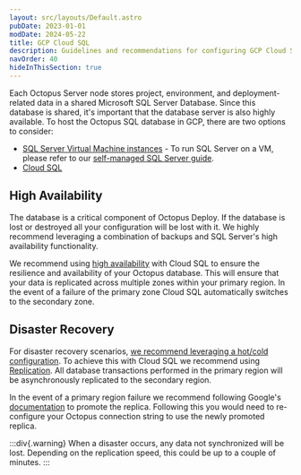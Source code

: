 ```yaml
---
layout: src/layouts/Default.astro
pubDate: 2023-01-01
modDate: 2024-05-22
title: GCP Cloud SQL
description: Guidelines and recommendations for configuring GCP Cloud SQL to host the Octopus Deploy Database.
navOrder: 40
hideInThisSection: true
---
```


Each Octopus Server node stores project, environment, and deployment-related data in a shared Microsoft SQL Server Database. Since this database is shared, it's important that the database server is also highly available. To host the Octopus SQL database in GCP, there are two options to consider:

- [SQL Server Virtual Machine instances](https://cloud.google.com/compute/docs/instances/sql-server/creating-sql-server-instances) -  To run SQL Server on a VM, please refer to our [self-managed SQL Server guide](/docs/installation/sql-database/self-managed-sql-server).
- [Cloud SQL](https://cloud.google.com/sql/sqlserver)

## High Availability

The database is a critical component of Octopus Deploy.  If the database is lost or destroyed all your configuration will be lost with it.  We highly recommend leveraging a combination of backups and SQL Server's high availability functionality.  

We recommend using [high availability](https://cloud.google.com/sql/docs/sqlserver/high-availability) with Cloud SQL to ensure the resilience and availability of your Octopus database. This will ensure that your data is replicated across multiple zones within your primary region. In the event of a failure of the primary zone Cloud SQL automatically switches to the secondary zone.

## Disaster Recovery

For disaster recovery scenarios, [we recommend leveraging a hot/cold configuration](https://octopus.com/whitepapers/best-practice-for-self-hosted-octopus-deploy-ha-dr). To achieve this with Cloud SQL we recommend using [Replication](https://cloud.google.com/sql/docs/sqlserver/replication). All database transactions performed in the primary region will be asynchronously replicated to the secondary region.

In the event of a primary region failure we recommend following Google's [documentation](https://cloud.google.com/sql/docs/sqlserver/replication/cross-region-replicas) to promote the replica. Following this you would need to re-configure your Octopus connection string to use the newly promoted replica.

:::div{.warning}
When a disaster occurs, any data not synchronized will be lost.  Depending on the replication speed, this could be up to a couple of minutes.
:::
